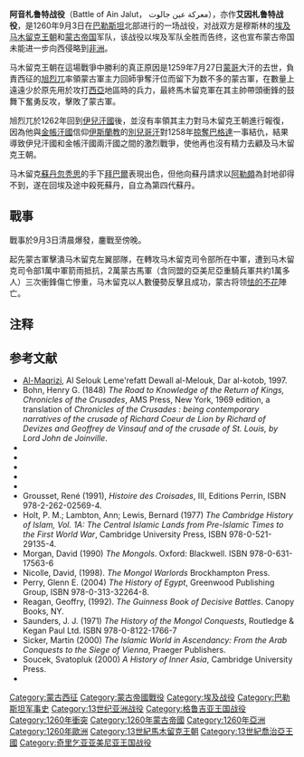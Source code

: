 {{Infobox Military Conflict
|image=[[File:Campaign_of_the_Battle_of_Ain_Jalut_1260.svg|300px]]
|caption=
|conflict=阿音札鲁特战役
|partof=[[蒙古征戰|蒙古征戰]]
|date=1260年9月3日
|place=[[巴勒斯坦北部|巴勒斯坦北部]]
|result=[[埃及|埃及]][[马木留克王朝|马木留克王朝]]胜利並占領耶路撒冷。
|combatant1=[[埃及|埃及]][[马木留克王朝|马木留克王朝]]
|combatant2=[[蒙古帝国|蒙古帝国]]<br />[[奇里乞亚亚美尼亚王国|奇里乞亚亚美尼亚]]
|commander1=[[忽秃斯|忽秃斯]]<br />[[拜巴尔一世|拜巴尔一世]]
|commander2=[[怯的不花|怯的不花]]†
|strength1=~20,000人
|strength2= 20,000人
|casualties1=不明
|casualties2=近乎全軍覆沒
}}
{{蒙古帝國戰爭一覽}}

'''阿音札鲁特战役'''（Battle of Ain Jalut， معركة عين جالوت），亦作'''艾因札鲁特战役'''，是1260年9月3日在[[巴勒斯坦|巴勒斯坦]]北部进行的一场战役，对战双方是穆斯林的[[埃及|埃及]][[马木留克王朝|马木留克王朝]]和[[蒙古帝国|蒙古帝国]]军队，该战役以埃及军队全胜而告终，这也宣布蒙古帝国未能进一步向西侵略到[[非洲|非洲]]。

马木留克王朝在這場戰爭中勝利的真正原因是1259年7月27日[[蒙哥|蒙哥]]大汗的去世，負責西征的[[旭烈兀|旭烈兀]]率領蒙古軍主力回師爭奪汗位而留下为数不多的蒙古軍，在數量上遠遠少於原先用於攻打[[西亞|西亞]]地區時的兵力，最終馬木留克軍在其主帥帶頭衝鋒的鼓舞下奮勇反攻，擊敗了蒙古軍。

旭烈兀於1262年回到[[伊兒汗國|伊兒汗國]]後，並沒有率領其主力對马木留克王朝進行報復，因為他與[[金帳汗國|金帳汗國]]信仰[[伊斯蘭教|伊斯蘭教]]的[[别儿哥|別兒哥汗]]對1258年[[巴格达之战_(1258年)|掠奪巴格達]]一事結仇，結果導致伊兒汗國和金帳汗國兩汗國之間的激烈戰爭，使他再也沒有精力去顧及马木留克王朝。

马木留克[[苏丹_(称谓)|蘇丹]][[忽秃思|忽秃思]]的手下[[拜巴尔一世|拜巴爾]]表現出色，但他向蘇丹請求以[[阿勒頗|阿勒頗]]為封地卻得不到，遂在回埃及途中殺死蘇丹，自立為第四代蘇丹。

== 戰事 ==
戰事於9月3日清晨爆發，鏖戰至傍晚。

起先蒙古軍擊潰马木留克左翼部隊，在轉攻马木留克司令部所在中軍，遭到马木留克司令部1萬中軍箭雨抵抗，2萬蒙古馬軍（含同盟的亞美尼亞重騎兵軍共約1萬多人）三次衝鋒傷亡慘重，马木留克以人數優勢反擊且成功，蒙古将领[[怯的不花|怯的不花]]陣亡。

== 注释 ==
<div class="references-small">
<references />
</div>

== 参考文献 ==
* [[Al-Maqrizi|Al-Maqrizi]], Al Selouk Leme'refatt Dewall al-Melouk, Dar al-kotob, 1997. 
* Bohn, Henry G. (1848) ''The Road to Knowledge of the Return of Kings, Chronicles of the Crusades'', AMS Press, New York, 1969 edition, a translation of ''Chronicles of the Crusades : being contemporary narratives of the crusade of Richard Coeur de Lion by Richard of Devizes and Geoffrey de Vinsauf  and of the crusade of St. Louis, by Lord John de Joinville''.
* {{cite book|author=Amitai-Preiss, Reuven|title=Mongols and Mamluks: The Mamluk-Ilkhanid War, 1260-1281|url=https://archive.org/details/mongolsmamluksma0000amit|date=1995|publisher=Cambridge University Press, Cambridge|isbn=978-0521462266}}
* {{cite book|author=Bartlett, W. B.|title=God Wills It! - An Illustrated History of the Crusades|url=https://archive.org/details/godwillsitillust0000bart|publisher=Sutton Publishing Limited|date=1999|isbn=0750918802}}
* {{cite book|author=Eric H. Cline|title=The Battles of Armageddon|publisher=[[University_of_Michigan_Press|University of Michigan Press]]|year=2002|isbn=0472067397}}
* {{cite book|author=Robert Cowley|coauthors=Geoffrey Parker|title=The Reader's Companion to Military History|publisher=[[Houghton_Mifflin|Houghton Mifflin]]|year=2001|isbn=978-0618127429|url=http://books.google.com/books?id=qOEu4ALwR-IC&pg=PA44&dq=%22Ayn+Jalut,+Battle+of%22&hl=en&sig=x-RU3-JbU6AYVFwH_zaLbLcQBuM|pages=44|accessdate=2008-03-26|archive-date=2020-11-14|archive-url=https://web.archive.org/web/20201114203902/https://books.google.com/books?id=qOEu4ALwR-IC&pg=PA44&dq=%22Ayn+Jalut,+Battle+of%22&hl=en&sig=x-RU3-JbU6AYVFwH_zaLbLcQBuM|dead-url=no}}
* {{cite book|author=J. D. Fage|coauthors=Roland Anthony Oliver|title=The Cambridge History of Africa|url=https://archive.org/details/cambridgehistory03fage|publisher=[[Cambridge_University_Press|Cambridge University Press]]|year=1975|isbn=0521209811}}
* Grousset, René (1991), ''Histoire des Croisades'', III, Editions Perrin, ISBN 978-2-262-02569-4.
* Holt, P. M.; Lambton, Ann; Lewis, Bernard (1977) ''The Cambridge History of Islam, Vol. 1A: The Central Islamic Lands from Pre-Islamic Times to the First World War'', Cambridge University Press, ISBN 978-0-521-29135-4.
* Morgan, David (1990) ''The Mongols''. Oxford: Blackwell. ISBN 978-0-631-17563-6
* Nicolle, David, (1998). ''The Mongol Warlords'' Brockhampton Press.
* Perry, Glenn E. (2004) ''The History of Egypt'', Greenwood Publishing Group, ISBN 978-0-313-32264-8.
* Reagan, Geoffry, (1992). ''The Guinness Book of Decisive Battles ''. Canopy Books, NY.
* Saunders, J. J. (1971) ''The History of the Mongol Conquests'', Routledge & Kegan Paul Ltd. ISBN 978-0-8122-1766-7
* Sicker, Martin (2000) ''The Islamic World in Ascendancy: From the Arab Conquests to the Siege of Vienna'', Praeger Publishers. 
* Soucek, Svatopluk (2000) ''A History of Inner Asia'', Cambridge University Press.
* {{cite news|author=Tschanz, David W.|publisher=[[Saudi_Aramco_World|Saudi Aramco World]]|title=History's Hinge: 'Ain Jalut|date=July/August 2007|url=http://www.saudiaramcoworld.com/issue/200704/history.s.hinge.ain.jalut.htm|accessdate=2007-09-24|deadurl=yes|archiveurl=https://www.webcitation.org/65WVgUDwn?url=http://www.saudiaramcoworld.com/issue/200704/history.s.hinge.ain.jalut.htm|archivedate=2012年2月17日|df=}}

[[Category:蒙古西征|Category:蒙古西征]]
[[Category:蒙古帝國戰役|Category:蒙古帝國戰役]]
[[Category:埃及战役|Category:埃及战役]]
[[Category:巴勒斯坦军事史|Category:巴勒斯坦军事史]]
[[Category:13世纪亚洲战役|Category:13世纪亚洲战役]]
[[Category:格鲁吉亚王国战役|Category:格鲁吉亚王国战役]]
[[Category:1260年衝突|Category:1260年衝突]]
[[Category:1260年蒙古帝國|Category:1260年蒙古帝國]]
[[Category:1260年亞洲|Category:1260年亞洲]]
[[Category:1260年歐洲|Category:1260年歐洲]]
[[Category:13世紀馬木留克王朝|Category:13世紀馬木留克王朝]]
[[Category:13世紀喬治亞王國|Category:13世紀喬治亞王國]]
[[Category:奇里乞亚亚美尼亚王国战役|Category:奇里乞亚亚美尼亚王国战役]]